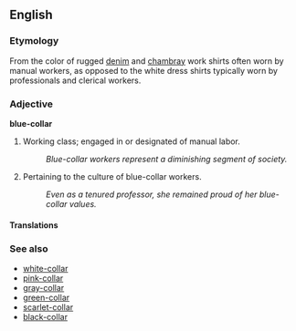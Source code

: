 ==English==

===Etymology===

From the color of rugged [[denim]] and [[chambray]] work shirts often worn by manual workers, as opposed to the white dress shirts typically worn by professionals and clerical workers.

===Adjective===
'''blue-collar'''

# Working class; engaged in or designated of manual labor.
#: ''Blue-collar workers represent a diminishing segment of society.''
# Pertaining to the culture of blue-collar workers.
#: ''Even as a tenured professor, she remained proud of her blue-collar values.''

====Translations====

===See also===

* [[white-collar]]
* [[pink-collar]]
* [[gray-collar]]
* [[green-collar]]
* [[scarlet-collar]]
* [[black-collar]]